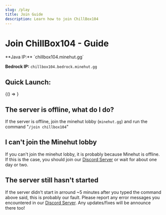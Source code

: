 ```yaml
---
slug: /play
title: Join Guide
description: Learn how to join ChillBox104
---
```


# Join ChillBox104 - Guide


<ServerOfflineWarning />
**Java IP:** `chillbox104.minehut.gg` <CopyButton className="ml-0" text="chillbox104.minehut.gg" />

**Bedrock IP:** `chillbox104.bedrock.minehut.gg` <CopyButton className="ml-0" text="chillbox104.bedrock.minehut.gg" />
## Quick Launch:
<BrowserOnly>
   {() =>
      <QuickPlayList />
   }
</BrowserOnly>

## The server is offline, what do I do?
If the server is offline, join the minehut lobby (`minehut.gg`) and run the command "`/join chillbox104`"

## I can't join the Minehut lobby
If you can't join the minehut lobby, it is probably because Minehut is offline. If this is the case, you should join our [Discord Server](https://discord.gg/cGBPV5kUHP) or wait for about one day or two.

## The server still hasn't started
If the server didn't start in arround ~5 minutes after you typed the command above said, this is probably our fault. Please report any error messages you encountered in our [Discord Server](https://discord.gg/cGBPV5kUHP).
Any updates/fixes will be announce there too!
